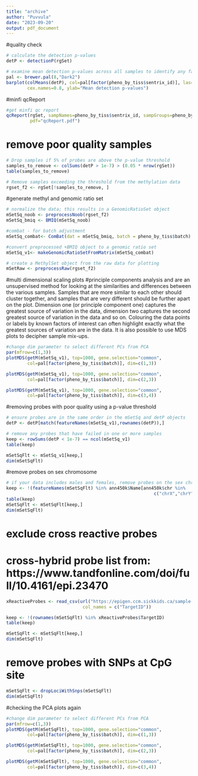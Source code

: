 ```yaml
---
title: "archive"
author: "Puvvula"
date: "2023-09-20"
output: pdf_document
---
```


#quality check
```r
# calculate the detection p-values
detP <- detectionP(rgSet)

# examine mean detection p-values across all samples to identify any failed samples
pal <- brewer.pal(8,"Dark2")
barplot(colMeans(detP), col=pal[factor(pheno_by_tiss$sentrix_id)], las=2, 
        cex.names=0.8, ylab="Mean detection p-values")

```

#minfi qcReport
```r
#get minfi qc report
qcReport(rgSet, sampNames=pheno_by_tiss$sentrix_id, sampGroups=pheno_by_tiss$sentrix_id, 
         pdf="qcReport.pdf")
```

# remove poor quality samples
```r
# Drop samples if 5% of probes are above the p-value threshold
samples_to_remove <- colSums(detP > 1e-7) > (0.05 * nrow(rgSet))
table(samples_to_remove)

# Remove samples exceeding the threshold from the methylation data
rgset_f2 <- rgSet[!samples_to_remove, ]
```

#generate methyl and genomic ratio set
```r
# normalize the data; this results in a GenomicRatioSet object
mSetSq_noob <- preprocessNoob(rgset_f2) 
mSetSq_bmiq <- BMIQ(mSetSq_noob)

#combat - for batch adjustment
mSetSq_combat<- ComBat(dat = mSetSq_bmiq, batch = pheno_by_tiss$batch)

#convert preprocessed +BMIQ object to a genomic ratio set
mSetSq_v1<- makeGenomicRatioSetFromMatrix(mSetSq_combat)

# create a MethylSet object from the raw data for plotting
mSetRaw <- preprocessRaw(rgset_f2)
```

#multi dimensional scaling plots
#principle components analysis and are an unsupervised method for looking at the similarities and differences between the various samples. Samples that are more similar to each other should cluster together, and samples that are very different should be further apart on the plot. Dimension one (or principle component one) captures the greatest source of variation in the data, dimension two captures the second greatest source of variation in the data and so on.  Colouring the data points or labels by known factors of interest can often highlight exactly what the greatest sources of variation are in the data. It is also possible to use MDS plots to decipher sample mix-ups.
```r
#change dim parameter to select different PCs from PCA
par(mfrow=c(1,3))
plotMDS(getM(mSetSq_v1), top=1000, gene.selection="common", 
        col=pal[factor(pheno_by_tiss$batch)], dim=c(1,3))

plotMDS(getM(mSetSq_v1), top=1000, gene.selection="common", 
        col=pal[factor(pheno_by_tiss$batch)], dim=c(2,3))

plotMDS(getM(mSetSq_v1), top=1000, gene.selection="common", 
        col=pal[factor(pheno_by_tiss$batch)], dim=c(3,4))
```

#removing probes with poor quality using a p-value threshold
```r
# ensure probes are in the same order in the mSetSq and detP objects
detP <- detP[match(featureNames(mSetSq_v1),rownames(detP)),] 

# remove any probes that have failed in one or more samples
keep <- rowSums(detP < 1e-7) == ncol(mSetSq_v1) 
table(keep)

mSetSqFlt <- mSetSq_v1[keep,]
dim(mSetSqFlt)
```

#remove probes on sex chromosome
```r
# if your data includes males and females, remove probes on the sex chromosomes
keep <- !(featureNames(mSetSqFlt) %in% ann450k$Name[ann450k$chr %in% 
                                                        c("chrX","chrY")])
table(keep)
mSetSqFlt <- mSetSqFlt[keep,]
dim(mSetSqFlt)
```

# exclude cross reactive probes
# cross-hybrid probe list from: https://www.tandfonline.com/doi/full/10.4161/epi.23470
```r
xReactiveProbes <- read_csv(url("https://epigen.ccm.sickkids.ca/sample-report/data/quality_control/cross_reactive_probes.csv"),
                             col_names = c("TargetID"))

keep <- !(rownames(mSetSqFlt) %in% xReactiveProbes$TargetID)
table(keep)

mSetSqFlt <- mSetSqFlt[keep,] 
dim(mSetSqFlt)
```

# remove probes with SNPs at CpG site
```r
mSetSqFlt <- dropLociWithSnps(mSetSqFlt)
dim(mSetSqFlt)
```

#checking the PCA plots again
```r
#change dim parameter to select different PCs from PCA
par(mfrow=c(1,3))
plotMDS(getM(mSetSqFlt), top=1000, gene.selection="common", 
        col=pal[factor(pheno_by_tiss$batch)], dim=c(1,3))

plotMDS(getM(mSetSqFlt), top=1000, gene.selection="common", 
        col=pal[factor(pheno_by_tiss$batch)], dim=c(2,3))

plotMDS(getM(mSetSqFlt), top=1000, gene.selection="common", 
        col=pal[factor(pheno_by_tiss$batch)], dim=c(3,4))
```